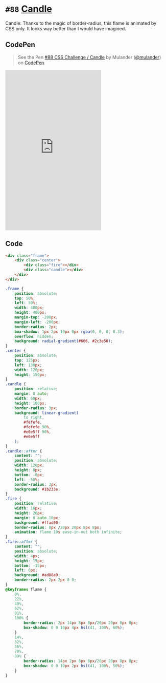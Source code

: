 
<Meta />

# `#88` [Candle](https://100dayscss.com/days/88/)

Candle: Thanks to the magic of border-radius, this flame is animated by CSS only. It looks way better than I would have imagined.

## CodePen

> See the Pen [#88 CSS Challenge / Candle](https://codepen.io/mulander/pen/mdaMOay)
by Mulander ([@mulander](https://codepen.io/mulander))
on [CodePen](https://codepen.io).

<iframe
  height="500"
  className="w-full my-10 bg-gray-200"
  scrolling="no"
  title="#88 CSS Challenge / Candle"
  src="https://codepen.io/mulander/embed/mdaMOay?default-tab=html%2Cresult"
  frameBorder="no"
  loading="lazy"
  allowtransparency="true"
  allowFullScreen={true}
>

</iframe>

## Code

```html
<div class="frame">
	<div class="center">
		<div class="fire"></div>
		<div class="candle"></div>
	</div>
</div>
```

```css
.frame {
	position: absolute;
	top: 50%;
	left: 50%;
	width: 400px;
	height: 400px;
	margin-top: -200px;
	margin-left: -200px;
	border-radius: 2px;
	box-shadow: 1px 2px 10px 0px rgba(0, 0, 0, 0.3);
	overflow: hidden;
	background: radial-gradient(#666, #2c3e50);
}
.center {
	position: absolute;
	top: 125px;
	left: 130px;
	width: 120px;
	height: 150px;
}
.candle {
	position: relative;
	margin: 0 auto;
	width: 60px;
	height: 100px;
	border-radius: 3px;
	background: linear-gradient(
		to right,
		#fefefe,
		#fefefe 90%,
		#e0e5ff 90%,
		#e0e5ff
	);
}
.candle::after {
	content: "";
	position: absolute;
	width: 120px;
	height: 8px;
	bottom: -8px;
	left: -50%;
	border-radius: 3px;
	background: #1b233e;
}
.fire {
	position: relative;
	width: 16px;
	height: 26px;
	margin: 0 auto 10px;
	background: #ffad00;
	border-radius: 8px /20px 20px 8px 8px;
	animation: flame 10s ease-in-out both infinite;
}
.fire::after {
	content: "";
	position: absolute;
	width: 4px;
	height: 15px;
	bottom: -15px;
	left: 6px;
	background: #ad88a9;
	border-radius: 2px 2px 0 0;
}
@keyframes flame {
	0%,
	22%,
	49%,
	62%,
	81%,
	100% {
		border-radius: 2px 14px 8px 8px/20px 20px 8px 8px;
		box-shadow: 0 0 10px 4px hsl(41, 100%, 60%);
	}
	14%,
	32%,
	56%,
	70%,
	89% {
		border-radius: 14px 2px 8px 8px/20px 20px 8px 8px;
		box-shadow: 0 0 10px 2px hsl(41, 100%, 50%);
	}
}
```